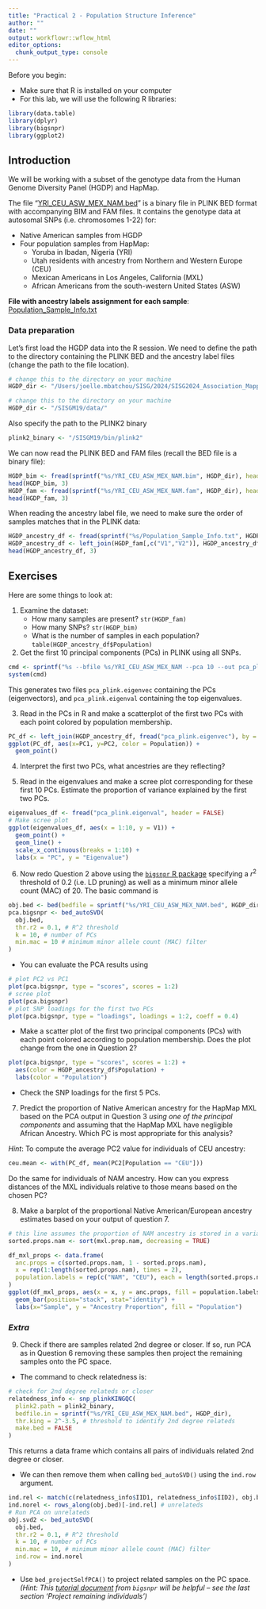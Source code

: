 ```yaml
---
title: "Practical 2 - Population Structure Inference"
author: ""
date: ""
output: workflowr::wflow_html
editor_options:
  chunk_output_type: console
---
```

Before you begin:

* Make sure that R is installed on your computer
* For this lab, we will use the following R libraries:
```r
library(data.table)
library(dplyr)
library(bigsnpr)
library(ggplot2)
```

## Introduction
We will be working with a subset of the genotype data from the Human Genome Diversity Panel (HGDP) and HapMap.

The file “[YRI_CEU_ASW_MEX_NAM.bed](https://github.com/joellembatchou/SISG2024_Association_Mapping/tree/master/data)” is a binary file in PLINK BED format with accompanying BIM and FAM files.
It contains the genotype data at autosomal SNPs (i.e. chromosomes 1-22) for:

* Native American samples from HGDP
* Four population samples from HapMap: 
  + Yoruba in Ibadan, Nigeria (YRI)
  + Utah residents with ancestry from
Northern and Western Europe (CEU)
  + Mexican Americans in Los Angeles, California (MXL)
  + African Americans from the south-western United States (ASW)

**File with ancestry labels assignment for each sample**: [Population_Sample_Info.txt](https://raw.githubusercontent.com/joellembatchou/SISG2024_Association_Mapping/master/data/Population_Sample_Info.txt) 

### Data preparation
Let’s first load the HGDP data into the R session. We need to define the path to the directory containing the PLINK BED and the ancestry label files (change the path to the file location).
```r
# change this to the directory on your machine
HGDP_dir <- "/Users/joelle.mbatchou/SISG/2024/SISG2024_Association_Mapping/data/" 
```

```r
# change this to the directory on your machine
HGDP_dir <- "/SISGM19/data/" 
```

Also specify the path to the PLINK2 binary
```r
plink2_binary <- "/SISGM19/bin/plink2" 
```

We can now read the PLINK BED and FAM files (recall the BED file is a binary file):
```r
HGDP_bim <- fread(sprintf("%s/YRI_CEU_ASW_MEX_NAM.bim", HGDP_dir), header = FALSE)
head(HGDP_bim, 3)
HGDP_fam <- fread(sprintf("%s/YRI_CEU_ASW_MEX_NAM.fam", HGDP_dir), header = FALSE)
head(HGDP_fam, 3)
```

When reading the ancestry label file, we need to make sure the order of samples matches that in the PLINK data:
```r
HGDP_ancestry_df <- fread(sprintf("%s/Population_Sample_Info.txt", HGDP_dir))
HGDP_ancestry_df <- left_join(HGDP_fam[,c("V1","V2")], HGDP_ancestry_df, by = c("V1" = "FID", "V2" = "IID"))
head(HGDP_ancestry_df, 3)
```

## Exercises
Here are some things to look at:

1. Examine the dataset:
    * How many samples are present? `str(HGDP_fam)`
    * How many SNPs? `str(HGDP_bim)`
    * What is the number of samples in each population? `table(HGDP_ancestry_df$Population)`

2. Get the first 10 principal components (PCs) in PLINK using all SNPs. 
```r
cmd <- sprintf("%s --bfile %s/YRI_CEU_ASW_MEX_NAM --pca 10 --out pca_plink", plink2_binary, HGDP_dir)
system(cmd)
```

This generates two files `pca_plink.eigenvec` containing the PCs (eigenvectors), and `pca_plink.eigenval` containing the top eigenvalues.

3. Read in the PCs in R and make a scatterplot of the first two PCs with each point colored by population membership.
```r
PC_df <- left_join(HGDP_ancestry_df, fread("pca_plink.eigenvec"), by = c("V1" = "#FID", "V2" = "IID"))
ggplot(PC_df, aes(x=PC1, y=PC2, color = Population)) +
  geom_point()
```

4. Interpret the first two PCs, what ancestries are they reflecting?

5. Read in the eigenvalues and make a scree plot corresponding for these first 10 PCs. Estimate the proportion of variance explained by the first two PCs.
```r
eigenvalues_df <- fread("pca_plink.eigenval", header = FALSE)
# Make scree plot
ggplot(eigenvalues_df, aes(x = 1:10, y = V1)) +
  geom_point() +
  geom_line() +
  scale_x_continuous(breaks = 1:10) +
  labs(x = "PC", y = "Eigenvalue")
```

6. Now redo Question 2 above using the [`bigsnpr` R package](https://privefl.github.io/bigsnpr/reference/index.html) specifying a $r^2$ threshold of 0.2 (i.e. LD pruning) as well as a minimum minor allele count (MAC) of 20. The basic command is
```r
obj.bed <- bed(bedfile = sprintf("%s/YRI_CEU_ASW_MEX_NAM.bed", HGDP_dir))
pca.bigsnpr <- bed_autoSVD(
  obj.bed, 
  thr.r2 = 0.1, # R^2 threshold
  k = 10, # number of PCs
  min.mac = 10 # minimum minor allele count (MAC) filter
)
```

* You can evaluate the PCA results using
```r
# plot PC2 vs PC1
plot(pca.bigsnpr, type = "scores", scores = 1:2)
# scree plot
plot(pca.bigsnpr) 
# plot SNP loadings for the first two PCs
plot(pca.bigsnpr, type = "loadings", loadings = 1:2, coeff = 0.4)
```

* Make a scatter plot of the first two principal components (PCs) with each point colored according to population membership. Does the plot change from the one in Question 2?
```r
plot(pca.bigsnpr, type = "scores", scores = 1:2) +
  aes(color = HGDP_ancestry_df$Population) +
  labs(color = "Population")
```

* Check the SNP loadings for the first 5 PCs.
  
7. Predict the proportion of Native American ancestry for the HapMap
MXL based on the PCA output in Question 3 *using one of the principal components* and assuming that the HapMap MXL have negligible African Ancestry. Which PC is most appropriate for this analysis?

*Hint*: To compute the average PC2 value for individuals of CEU ancestry:
```r
ceu.mean <- with(PC_df, mean(PC2[Population == "CEU"]))
```
Do the same for individuals of NAM ancestry. How can you express distances of the MXL individuals relative to those means based on the chosen PC?

8. Make a barplot of the proportional Native American/European ancestry estimates based on your output of question 7.
```r
# this line assumes the proportion of NAM ancestry is stored in a variable called "mxl.prop.nam"
sorted.props.nam <- sort(mxl.prop.nam, decreasing = TRUE)

df_mxl_props <- data.frame(
  anc.props = c(sorted.props.nam, 1 - sorted.props.nam),
  x = rep(1:length(sorted.props.nam), times = 2),
  population.labels = rep(c("NAM", "CEU"), each = length(sorted.props.nam))
)
ggplot(df_mxl_props, aes(x = x, y = anc.props, fill = population.labels)) +
  geom_bar(position="stack", stat="identity") +
  labs(x="Sample", y = "Ancestry Proportion", fill = "Population")
```

### *Extra*
9. Check if there are samples related 2nd degree or closer. If so, run PCA as in Question 6 removing these samples then project the remaining samples onto the PC space. 

* The command to check relatedness is:
```r
# check for 2nd degree relateds or closer
relatedness_info <- snp_plinkKINGQC(
  plink2.path = plink2_binary, 
  bedfile.in = sprintf("%s/YRI_CEU_ASW_MEX_NAM.bed", HGDP_dir), 
  thr.king = 2^-3.5, # threshold to identify 2nd degree relateds
  make.bed = FALSE
)
```
This returns a data frame which contains all pairs of individuals related 2nd degree or closer. 

* We can then remove them when calling `bed_autoSVD()` using the `ind.row` argument.
```r
ind.rel <- match(c(relatedness_info$IID1, relatedness_info$IID2), obj.bed$fam$sample.ID) # relateds
ind.norel <- rows_along(obj.bed)[-ind.rel] # unrelateds
# Run PCA on unrelateds
obj.svd2 <- bed_autoSVD(
  obj.bed, 
  thr.r2 = 0.1, # R^2 threshold
  k = 10, # number of PCs
  min.mac = 10, # minimum minor allele count (MAC) filter
  ind.row = ind.norel
)
```

* Use `bed_projectSelfPCA()` to project related samples on the PC space.
*(Hint: This [tutorial document](https://privefl.github.io/bigsnpr/articles/bedpca.html) from `bigsnpr` will be helpful -- see the last section 'Project remaining individuals')*

